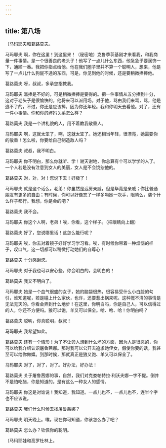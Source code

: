 ```yaml
---
---
---
```

title: 第八场
---




〔马玛耶夫和葛路莫夫。





马玛耶夫 啊，你在这里！到这里来！（秘密地）克鲁季茨基刚才来看我，和我商量一件事情。是一个很善良的老头子！他写了一点儿什么东西，他急急乎要润饰一下，通顺一番。我把你指点给他。他在我们圈子里并不算一个聪明人，想来，他是写了一点儿什么狗屁不通的东西，可是，你见到他的时候，还是要稍微捧捧他。

葛路莫夫 呀，叔叔，多承您指教我。

马玛耶夫 滥捧是不好的，可是稍微捧捧是要得的。把一件事情从五分捧到十分，这对于老头子是很愉快的。他将来可以派用场。对于他，骂由我们来骂，骂，他是逃不了的，不过，你还是应该捧，因为你还年轻。我和你明天去看他。对了，还有一件小事情。你和你的婶妈关系怎么样？

葛路莫夫 我是一个讲礼貌的人，用不着教我敬重人。

马玛耶夫 啊，这就太笨了，啊，这就太笨了。她还相当年轻，很漂亮，她需要你的敬重！怎么啦，你要给自己制造敌人吗？

葛路莫夫 叔叔，我不明白。

马玛耶夫 你不明白，那么你就听、学！谢天谢地，你总算有个可以学学的人了。一个人若是没有注意到女人的美丽，女人是不会饶恕他的。

葛路莫夫 对，对，对！您说下去！好极了！

马玛耶夫 就是这个话么，老弟！你虽然是远房亲戚，但是毕竟是亲戚；你比普通朋友有更多的自由；有时候，你可以好像忘了一样多吻她一次手，眼睛么，装个什么样子都行。我想，你是会的吧？

葛路莫夫 我不会。

马玛耶夫 你这个人啊，老弟！唉，你看，这个样子。（把眼睛向上翻）

葛路莫夫 好了，您说哪里话！这怎么能行呢？

马玛耶夫 唉，你去对着镜子好好学习学习看。唉，有时候你带着一种烦恼的样子，叹口气，这一切都可以稍微打动她们的自尊心！

葛路莫夫 十分感谢您。

马玛耶夫 对于我也可以安心些。你会明白的，会明白的！

葛路莫夫 我又不明白了。

马玛耶夫 她是一个血气很盛的女子，她的脑袋很热，很容易受什么小白脸的勾引，谁知道呢，若是碰上什么家伙，也许，还要惹出祸来呢。这种搅不清的事情是无法无天的。你看会弄到什么地步！在这里，你明白吗，你是自己人，可以信得过的人，你还不方便吗。狼可以饱，羊又可以保全。哈、哈、哈！你明白吗？

葛路莫夫 聪明，你真聪明，叔叔！

马玛耶夫 我希望如此。

葛路莫夫 还有一个情形！为了不让旁人想到什么坏的方面，因为人是很恶的，你可以给我介绍认识屠鲁茜娜。那时我可以公开去追求她侄女，假使你要的话，我甚至可以给你做媒。到那时候，那就真正是狼又饱、羊又可以保全了。

马玛耶夫 对了，对了，对了。好办法，好办法！

葛路莫夫 关于屠鲁茜娜的事，自然，我们对克娄帕特拉·利沃夫娜一字不提。倒并不是怕吃醋，你是知道的，是有这么一种女人的感情。

马玛耶夫 你这是对谁说！我知道，我知道。一点儿也不，一点儿也不，连半个字也不应该说。

葛路莫夫 我们什么时候去找屠鲁茜娜？

马玛耶夫 明天晚上。唉，现在你可知道，你该怎么办了吧？

葛路莫夫 怎么办？钦佩你的聪明。

〔马玛耶娃和高罗杜林上。
